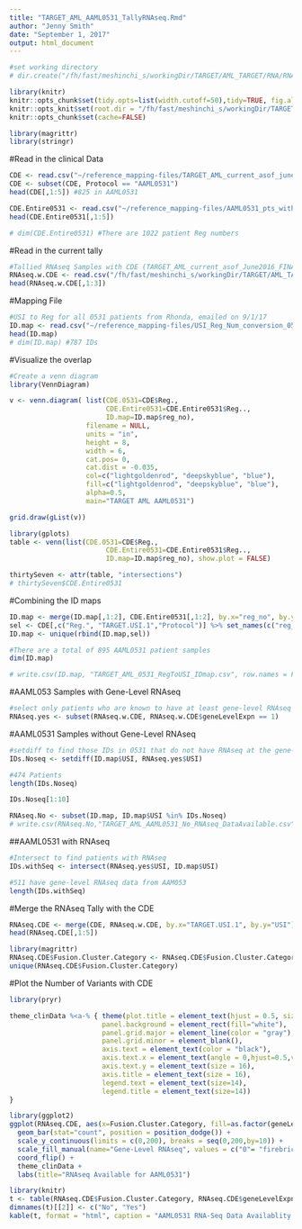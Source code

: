```yaml
---
title: "TARGET_AML_AAML0531_TallyRNAseq.Rmd"
author: "Jenny Smith"
date: "September 1, 2017"
output: html_document
---
```



```r
#set working directory
# dir.create("/fh/fast/meshinchi_s/workingDir/TARGET/AML_TARGET/RNA/RNAseq/analysis/2017.09.01_TallyRNAseq_0531")
```


```r
library(knitr)
knitr::opts_chunk$set(tidy.opts=list(width.cutoff=50),tidy=TRUE, fig.align='center', fig.height = 4, fig.width = 6, message = FALSE)
knitr::opts_knit$set(root.dir = "/fh/fast/meshinchi_s/workingDir/TARGET/AML_TARGET/RNA/mRNAseq/analysis/2017.09.01_TallyRNAseq_0531/")
knitr::opts_chunk$set(cache=FALSE)
```

```r
library(magrittr)
library(stringr)
```


#Read in the clinical Data

```r
CDE <- read.csv("~/reference_mapping-files/TARGET_AML_current_asof_june30_2016_UPDATED_RhondaEdit_2017.06.08.csv", stringsAsFactors = FALSE, row.names = 1)
CDE <- subset(CDE, Protocol == "AAML0531")
head(CDE[,1:5]) #825 in AAML0531
```


```r
CDE.Entire0531 <- read.csv("~/reference_mapping-files/AAML0531_pts_with_relapse_info.csv", stringsAsFactors = FALSE)
head(CDE.Entire0531[,1:5])

# dim(CDE.Entire0531) #There are 1022 patient Reg numbers 
```



#Read in the current tally

```r
#Tallied RNAseq Samples with CDE (TARGET_AML_current_asof_June2016_FINAL.csv)
RNAseq.w.CDE <- read.csv("/fh/fast/meshinchi_s/workingDir/TARGET/AML_TARGET/RNA/mRNAseq/metadata/TARGET_AML_AAML0531_mRNAseq_DataAvailability.csv", stringsAsFactors = FALSE)
head(RNAseq.w.CDE[,1:3])
```


#Mapping File

```r
#USI to Reg for all 0531 patients from Rhonda, emailed on 9/1/17
ID.map <- read.csv("~/reference_mapping-files/USI_Reg_Num_conversion_0531.csv", stringsAsFactors = FALSE)
head(ID.map)
# dim(ID.map) #787 IDs
```


#Visualize the overlap 

```r
#Create a venn diagram
library(VennDiagram)

v <- venn.diagram( list(CDE.0531=CDE$Reg., 
                        CDE.Entire0531=CDE.Entire0531$Reg.., 
                        ID.map=ID.map$reg_no),
                   filename = NULL,
                   units = "in",
                   height = 8,
                   width = 6,
                   cat.pos= 0,
                   cat.dist = -0.035,
                   col=c("lightgoldenrod", "deepskyblue", "blue"),
                   fill=c("lightgoldenrod", "deepskyblue", "blue"),
                   alpha=0.5,
                   main="TARGET AML AAML0531")

grid.draw(gList(v))
```


```r
library(gplots)
table <- venn(list(CDE.0531=CDE$Reg., 
                        CDE.Entire0531=CDE.Entire0531$Reg.., 
                        ID.map=ID.map$reg_no), show.plot = FALSE)

thirtySeven <- attr(table, "intersections")
# thirtySeven$CDE.Entire0531
```


#Combining the ID maps

```r
ID.map <- merge(ID.map[,1:2], CDE.Entire0531[,1:2], by.x="reg_no", by.y="Reg..")
sel <- CDE[,c("Reg.", "TARGET.USI.1","Protocol")] %>% set_names(c("reg_no","USI", "Study"))
ID.map <- unique(rbind(ID.map,sel))
```

```r
#There are a total of 895 AAML0531 patient samples
dim(ID.map)
```

```r
# write.csv(ID.map, "TARGET_AML_0531_RegToUSI_IDmap.csv", row.names = FALSE)
```


#AAML053 Samples with Gene-Level RNAseq

```r
#select only patients who are known to have at least gene-level RNAseq expression. 
RNAseq.yes <- subset(RNAseq.w.CDE, RNAseq.w.CDE$geneLevelExpn == 1)
```


#AAML0531 Samples without Gene-Level RNAseq

```r
#setdiff to find those IDs in 0531 that do not have RNAseq at the gene-level.  
IDs.Noseq <- setdiff(ID.map$USI, RNAseq.yes$USI)

#474 Patients 
length(IDs.Noseq)
```

```r
IDs.Noseq[1:10]
```

```r
RNAseq.No <- subset(ID.map, ID.map$USI %in% IDs.Noseq)
# write.csv(RNAseq.No,"TARGET_AML_AAML0531_No_RNAseq_DataAvailable.csv", row.names = FALSE)
```


##AAML0531 with RNAseq

```r
#Intersect to find patients with RNAseq
IDs.withSeq <- intersect(RNAseq.yes$USI, ID.map$USI)

#511 have gene-level RNAseq data from AAM053
length(IDs.withSeq)
```


#Merge the RNAseq Tally with the CDE

```r
RNAseq.CDE <- merge(CDE, RNAseq.w.CDE, by.x="TARGET.USI.1", by.y="USI")
head(RNAseq.CDE[,1:5])
```


```r
library(magrittr)
RNAseq.CDE$Fusion.Cluster.Category <- RNAseq.CDE$Fusion.Cluster.Category %>% ifelse(. == "", "None", .)
unique(RNAseq.CDE$Fusion.Cluster.Category)
```


#Plot the Number of Variants with CDE

```r
library(pryr)

theme_clinData %<a-% { theme(plot.title = element_text(hjust = 0.5, size = 18),
                       panel.background = element_rect(fill="white"),
                       panel.grid.major = element_line(color = "gray"),
                       panel.grid.minor = element_blank(),
                       axis.text = element_text(color = "black"),
                       axis.text.x = element_text(angle = 0,hjust=0.5,vjust =0.5, size = 15),
                       axis.text.y = element_text(size = 16),
                       axis.title = element_text(size = 16),
                       legend.text = element_text(size=14),
                       legend.title = element_text(size=14))
}
```


```r
library(ggplot2)
ggplot(RNAseq.CDE, aes(x=Fusion.Cluster.Category, fill=as.factor(geneLevelExpn))) +
  geom_bar(stat="count", position = position_dodge()) + 
  scale_y_continuous(limits = c(0,200), breaks = seq(0,200,by=10)) +
  scale_fill_manual(name="Gene-Level RNAseq", values = c("0"= "firebrick1", "1"="dodgerblue"), labels=c("0"="No", "1"="Yes")) +
  coord_flip() +
  theme_clinData + 
  labs(title="RNAseq Available for AAML0531")
```


```r
library(knitr) 
t <- table(RNAseq.CDE$Fusion.Cluster.Category, RNAseq.CDE$geneLevelExpn) 
dimnames(t)[[2]] <- c("No", "Yes") 
kable(t, format = "html", caption = "AAML0531 RNA-Seq Data Availablity.")  
```


